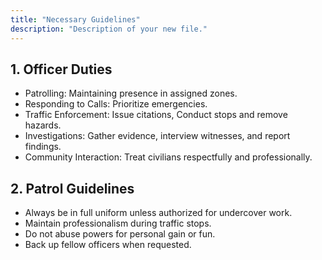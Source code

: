 ```yaml
---
title: "Necessary Guidelines"
description: "Description of your new file."
---
```


## 1. Officer Duties

- Patrolling: Maintaining presence in assigned zones.
- Responding to Calls: Prioritize emergencies.
- Traffic Enforcement: Issue citations, Conduct stops and remove hazards.
- Investigations: Gather evidence, interview witnesses, and report findings.
- Community Interaction: Treat civilians respectfully and professionally.

## 2. Patrol Guidelines

- Always be in full uniform unless authorized for undercover work.
- Maintain professionalism during traffic stops.
- Do not abuse powers for personal gain or fun.
- Back up fellow officers when requested.